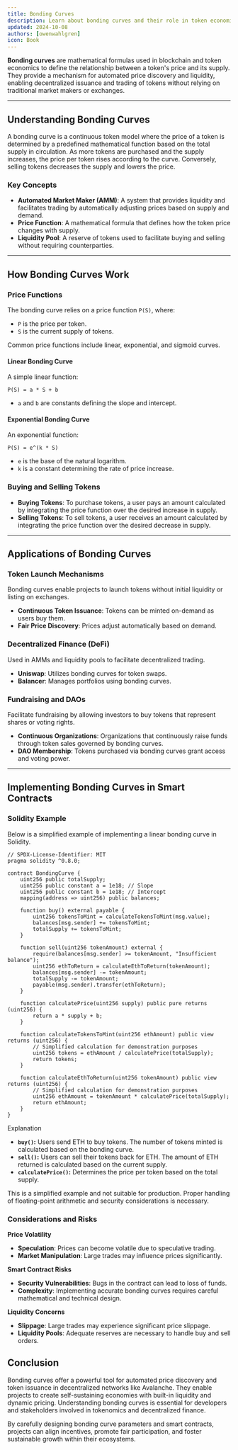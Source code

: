 ```yaml
---
title: Bonding Curves
description: Learn about bonding curves and their role in token economics.
updated: 2024-10-08
authors: [owenwahlgren]
icon: Book
---
```


**Bonding curves** are mathematical formulas used in blockchain and token economics to define the relationship between a token's price and its supply. They provide a mechanism for automated price discovery and liquidity, enabling decentralized issuance and trading of tokens without relying on traditional market makers or exchanges.

---

## Understanding Bonding Curves

A bonding curve is a continuous token model where the price of a token is determined by a predefined mathematical function based on the total supply in circulation. As more tokens are purchased and the supply increases, the price per token rises according to the curve. Conversely, selling tokens decreases the supply and lowers the price.

### Key Concepts

- **Automated Market Maker (AMM)**: A system that provides liquidity and facilitates trading by automatically adjusting prices based on supply and demand.
- **Price Function**: A mathematical formula that defines how the token price changes with supply.
- **Liquidity Pool**: A reserve of tokens used to facilitate buying and selling without requiring counterparties.

---

## How Bonding Curves Work

### Price Functions

The bonding curve relies on a price function `P(S)`, where:

- `P` is the price per token.
- `S` is the current supply of tokens.

Common price functions include linear, exponential, and sigmoid curves.

#### Linear Bonding Curve

A simple linear function:

```
P(S) = a * S + b
```

- `a` and `b` are constants defining the slope and intercept.

#### Exponential Bonding Curve

An exponential function:

```
P(S) = e^(k * S)
```

- `e` is the base of the natural logarithm.
- `k` is a constant determining the rate of price increase.

### Buying and Selling Tokens

- **Buying Tokens**: To purchase tokens, a user pays an amount calculated by integrating the price function over the desired increase in supply.
- **Selling Tokens**: To sell tokens, a user receives an amount calculated by integrating the price function over the desired decrease in supply.

---

## Applications of Bonding Curves

### Token Launch Mechanisms

Bonding curves enable projects to launch tokens without initial liquidity or listing on exchanges.

- **Continuous Token Issuance**: Tokens can be minted on-demand as users buy them.
- **Fair Price Discovery**: Prices adjust automatically based on demand.

### Decentralized Finance (DeFi)

Used in AMMs and liquidity pools to facilitate decentralized trading.

- **Uniswap**: Utilizes bonding curves for token swaps.
- **Balancer**: Manages portfolios using bonding curves.

### Fundraising and DAOs

Facilitate fundraising by allowing investors to buy tokens that represent shares or voting rights.

- **Continuous Organizations**: Organizations that continuously raise funds through token sales governed by bonding curves.
- **DAO Membership**: Tokens purchased via bonding curves grant access and voting power.

---

## Implementing Bonding Curves in Smart Contracts

### Solidity Example

Below is a simplified example of implementing a linear bonding curve in Solidity.

```solidity
// SPDX-License-Identifier: MIT
pragma solidity ^0.8.0;

contract BondingCurve {
    uint256 public totalSupply;
    uint256 public constant a = 1e18; // Slope
    uint256 public constant b = 1e18; // Intercept
    mapping(address => uint256) public balances;

    function buy() external payable {
        uint256 tokensToMint = calculateTokensToMint(msg.value);
        balances[msg.sender] += tokensToMint;
        totalSupply += tokensToMint;
    }

    function sell(uint256 tokenAmount) external {
        require(balances[msg.sender] >= tokenAmount, "Insufficient balance");
        uint256 ethToReturn = calculateEthToReturn(tokenAmount);
        balances[msg.sender] -= tokenAmount;
        totalSupply -= tokenAmount;
        payable(msg.sender).transfer(ethToReturn);
    }

    function calculatePrice(uint256 supply) public pure returns (uint256) {
        return a * supply + b;
    }

    function calculateTokensToMint(uint256 ethAmount) public view returns (uint256) {
        // Simplified calculation for demonstration purposes
        uint256 tokens = ethAmount / calculatePrice(totalSupply);
        return tokens;
    }

    function calculateEthToReturn(uint256 tokenAmount) public view returns (uint256) {
        // Simplified calculation for demonstration purposes
        uint256 ethAmount = tokenAmount * calculatePrice(totalSupply);
        return ethAmount;
    }
}
```

Explanation

- **`buy()`:** Users send ETH to buy tokens. The number of tokens minted is calculated based on the bonding curve.
- **`sell()`:** Users can sell their tokens back for ETH. The amount of ETH returned is calculated based on the current supply.
- **`calculatePrice()`:** Determines the price per token based on the total supply.

<Callout>This is a simplified example and not suitable for production. Proper handling of floating-point arithmetic and security considerations is necessary.</Callout>

### Considerations and Risks

**Price Volatility**

- **Speculation**: Prices can become volatile due to speculative trading.
- **Market Manipulation**: Large trades may influence prices significantly.

**Smart Contract Risks**

- **Security Vulnerabilities**: Bugs in the contract can lead to loss of funds.
- **Complexity**: Implementing accurate bonding curves requires careful mathematical and technical design.

**Liquidity Concerns**

- **Slippage**: Large trades may experience significant price slippage.
- **Liquidity Pools**: Adequate reserves are necessary to handle buy and sell orders.

## Conclusion

Bonding curves offer a powerful tool for automated price discovery and token issuance in decentralized networks like Avalanche. They enable projects to create self-sustaining economies with built-in liquidity and dynamic pricing. Understanding bonding curves is essential for developers and stakeholders involved in tokenomics and decentralized finance.

By carefully designing bonding curve parameters and smart contracts, projects can align incentives, promote fair participation, and foster sustainable growth within their ecosystems.